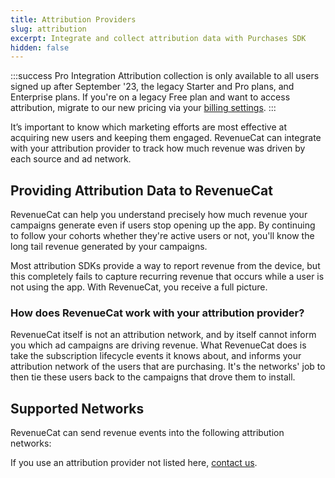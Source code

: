 ```yaml
---
title: Attribution Providers
slug: attribution
excerpt: Integrate and collect attribution data with Purchases SDK
hidden: false
---
```


:::success Pro Integration
Attribution collection is only available to all users signed up after September '23, the legacy Starter and Pro plans, and Enterprise plans. If you're on a legacy Free plan and want to access attribution, migrate to our new pricing via your [billing settings](https://app.revenuecat.com/settings/billing).
:::

It’s important to know which marketing efforts are most effective at acquiring new users and keeping them engaged. RevenueCat can integrate with your attribution provider to track how much revenue was driven by each source and ad network.

## Providing Attribution Data to RevenueCat

RevenueCat can help you understand precisely how much revenue your campaigns generate even if users stop opening up the app. By continuing to follow your cohorts whether they're active users or not, you'll know the long tail revenue generated by your campaigns.

Most attribution SDKs provide a way to report revenue from the device, but this completely fails to capture recurring revenue that occurs while a user is not using the app. With RevenueCat, you receive a full picture.

### How does RevenueCat work with your attribution provider?

RevenueCat itself is not an attribution network, and by itself cannot inform you which ad campaigns are driving revenue. What RevenueCat does is take the subscription lifecycle events it knows about, and informs your attribution network of the users that are purchasing. It's the networks' job to then tie these users back to the campaigns that drove them to install.

## Supported Networks

RevenueCat can send revenue events into the following attribution networks:

<ContentCardItem
    title="Adjust"
    subtitle="Adjust is a mobile measurement platform that helps you track and analyze your app's performance and user acquisition."
    link="/docs/integrations/attribution/adjust"
    icon="integrations/icons/adjust.png"
/>

<ContentCardItem
    title="Apple Search Ads"
    subtitle="Apple Search Ads helps you promote your app in App Store search results to reach high-intent users."
    link="/docs/integrations/attribution/apple-search-ads"
    icon="integrations/icons/apple.png"
/>

<ContentCardItem
    title="AppsFlyer"
    subtitle="AppsFlyer is a mobile attribution and marketing analytics platform that helps you measure and optimize your marketing campaigns."
    link="/docs/integrations/attribution/appsflyer"
    icon="integrations/icons/appsflyer.png"
/>

<ContentCardItem
    title="Branch"
    subtitle="Branch is a mobile linking platform that helps you acquire, engage, and measure across all devices, channels, and platforms."
    link="/docs/integrations/attribution/branch"
    icon="integrations/icons/branch.png"
/>

<ContentCardItem
    title="Facebook Ads"
    subtitle="Facebook Ads helps you reach and engage your target audience on Facebook, Instagram, and other platforms in the Facebook network."
    link="/docs/integrations/attribution/facebook-ads"
    icon="integrations/icons/meta.png"
/>

<ContentCardItem
    title="Kochava"
    subtitle="Kochava is a mobile attribution and marketing analytics platform that helps you measure and optimize your marketing campaigns."
    link="/docs/integrations/attribution/kochava"
    icon="integrations/icons/kochava.png"
/>

<ContentCardItem
    title="SplitMetrics Acquire"
    subtitle="SplitMetrics Acquire (formerly SearchAdsHQ) is a platform for Apple Search Ads management and optimization."
    link="/docs/integrations/attribution/splitmetrics-acquire"
    icon="integrations/icons/splitmetrics.png"
/>

<ContentCardItem
    title="Tenjin"
    subtitle="Tenjin is a mobile marketing infrastructure that provides attribution, analytics, and ad network data aggregation."
    link="/docs/integrations/attribution/tenjin"
    icon="integrations/icons/tenjin.png"
/>

<ContentCardItem
    title="Singular"
    subtitle="Singular is a marketing intelligence platform that unifies marketing analytics, giving you a holistic view of your marketing performance."
    link="/docs/integrations/attribution/singular"
    icon="integrations/icons/singular.png"
/>

If you use an attribution provider not listed here, [contact us](https://www.revenuecat.com/contact).

